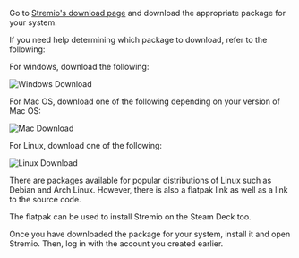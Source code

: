 Go to [Stremio's download page](https://www.stremio.com/downloads) and download the appropriate package for your system.

If you need help determining which package to download, refer to the following:

For windows, download the following:

![Windows Download](/img/stremio/win_download.png)

For Mac OS, download one of the following depending on your version of Mac OS:

![Mac Download](/img/stremio/mac_download.png)

For Linux, download one of the following:

![Linux Download](/img/stremio/linux_download.png)

There are packages available for popular distributions of Linux such as Debian and Arch Linux. However, there is also a flatpak link as well as a link to the source code.

The flatpak can be used to install Stremio on the Steam Deck too.

Once you have downloaded the package for your system, install it and open Stremio.
Then, log in with the account you created earlier.

